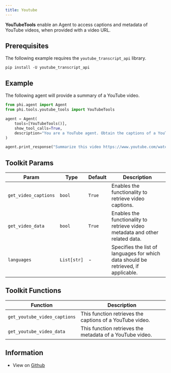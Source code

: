 ```yaml
---
title: Youtube
---
```


**YouTubeTools** enable an Agent to access captions and metadata of YouTube videos, when provided with a video URL.

## Prerequisites

The following example requires the `youtube_transcript_api` library.

```shell
pip install -U youtube_transcript_api
```

## Example

The following agent will provide a summary of a YouTube video.

```python cookbook/tools/youtube_tools.py
from phi.agent import Agent
from phi.tools.youtube_tools import YouTubeTools

agent = Agent(
    tools=[YouTubeTools()],
    show_tool_calls=True,
    description="You are a YouTube agent. Obtain the captions of a YouTube video and answer questions.",
)

agent.print_response("Summarize this video https://www.youtube.com/watch?v=Iv9dewmcFbs&t", markdown=True)
```

## Toolkit Params

| Param | Type | Default | Description |
| --- | --- | --- | --- |
| `get_video_captions` | `bool` | `True` | Enables the functionality to retrieve video captions. |
| `get_video_data` | `bool` | `True` | Enables the functionality to retrieve video metadata and other related data. |
| `languages` | `List[str]` | - | Specifies the list of languages for which data should be retrieved, if applicable. |

## Toolkit Functions

| Function | Description |
| --- | --- |
| `get_youtube_video_captions` | This function retrieves the captions of a YouTube video. |
| `get_youtube_video_data` | This function retrieves the metadata of a YouTube video. |

## Information

- View on [Github](https://github.com/AgnoAgi/phidata/blob/main/phi/tools/youtube_tools.py)
